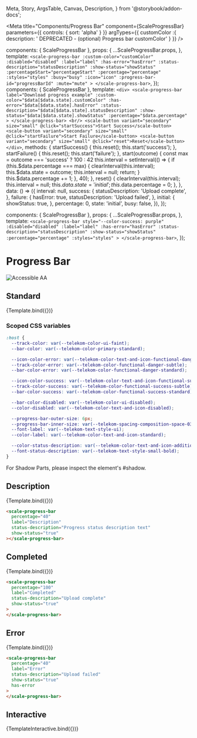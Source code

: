   Meta,
  Story,
  ArgsTable,
  Canvas,
  Description,
} from '@storybook/addon-docs';

<Meta
  title="Components/Progress Bar"
  component={ScaleProgressBar}
  parameters={{
    controls: {
      sort: 'alpha'
    }
  }}
  argTypes={{
    customColor :{
      description: ' DEPRECATED - (optional) Progress bar customColor'
    }
  }}
/>

  components: { ScaleProgressBar },
  props: {
    ...ScaleProgressBar.props,
  },
  template: `
      <scale-progress-bar
        :custom-color="customColor"
        :disabled="disabled"
        :label="label"
        :has-error="hasError"
        :status-description="statusDescription"
        :show-status="showStatus"
        :percentageStart="percentageStart"
        :percentage="percentage"
        :styles="styles"
        :busy="busy"
        :icon="icon"
        :progress-bar-id="progressBarId"
        :mute="mute"
      >
      </scale-progress-bar>
  `,
});
  components: { ScaleProgressBar },
  template: `
      <div>
          <scale-progress-bar
            label="Download progress example"
            :custom-color="$data[$data.state].customColor"
            :has-error="$data[$data.state].hasError"
            :status-description="$data[$data.state].statusDescription"
            :show-status="$data[$data.state].showStatus"
            :percentage="$data.percentage"
          >
          </scale-progress-bar>
          <br/>
          <scale-button variant="secondary" size="small" @click="startSuccess">Start Success</scale-button>
          <scale-button variant="secondary" size="small" @click="startFailure">Start Failure</scale-button>
          <scale-button variant="secondary" size="small" @click="reset">Reset</scale-button>
      </div>
  `,
  methods: {
    startSuccess() {
      this.reset();
      this.start('success');
    },
    startFailure() {
      this.reset();
      this.start('failure');
    },
    start(outcome) {
      const max = outcome === 'success' ? 100 : 42
      this.interval = setInterval(() => {
        if (this.$data.percentage === max) {
          clearInterval(this.interval);
          this.$data.state = outcome;
          this.interval = null;
          return;
        }
        this.$data.percentage += 1;
      }, 40);
    },
    reset() {
      clearInterval(this.interval);
      this.interval = null;
      this.$data.state = 'initial';
      this.$data.percentage = 0;
    },
  },
  data: () => ({
    interval: null,
    success: {
      statusDescription: 'Upload complete',
    },
    failure: {
      hasError: true,
      statusDescription: 'Upload failed',
    },
    initial: {
      showStatus: true,
    },
    percentage: 0,
    state: 'initial',
    busy: false,
  }),
});

  components: { ScaleProgressBar },
  props: {
    ...ScaleProgressBar.props,
  },
  template: `
      <scale-progress-bar style="--color-success: purple"
        :disabled="disabled"
        :label="label"
        :has-error="hasError"
        :status-description="statusDescription"
        :show-status="showStatus"
        :percentage="percentage"
        :styles="styles"
      >
      </scale-progress-bar>
  `,
});

<div
  style={{
    display: 'inline-flex',
    alignItems: 'center',
    justifyContent: 'space-between',
    width: '100%',
  }}
>
  <h1>Progress Bar</h1>
  <img src="assets/aa.png" alt="Accessible AA" />
</div>

## Standard

<Canvas withSource="none">
  <Story
    name="Standard"
    args={{
      percentage: 20,
      label: 'Standard',
    }}
  >
    {Template.bind({})}
  </Story>
</Canvas>

<ArgsTable story="Standard" />

### Scoped CSS variables

```css
:host {
  --track-color: var(--telekom-color-ui-faint);
  --bar-color: var(--telekom-color-primary-standard);

  --icon-color-error: var(--telekom-color-text-and-icon-functional-danger);
  --track-color-error: var(--telekom-color-functional-danger-subtle);
  --bar-color-error: var(--telekom-color-functional-danger-standard);

  --icon-color-success: var(--telekom-color-text-and-icon-functional-success);
  --track-color-success: var(--telekom-color-functional-success-subtle);
  --bar-color-success: var(--telekom-color-functional-success-standard);

  --bar-color-disabled: var(--telekom-color-ui-disabled);
  --color-disabled: var(--telekom-color-text-and-icon-disabled);

  --progress-bar-outer-size: 6px;
  --progress-bar-inner-size: var(--telekom-spacing-composition-space-03);
  --font-label: var(--telekom-text-style-ui);
  --color-label: var(--telekom-color-text-and-icon-standard);

  --color-status-description: var(--telekom-color-text-and-icon-additional);
  --font-status-description: var(--telekom-text-style-small-bold);
}
```

For Shadow Parts, please inspect the element's #shadow.

## Description

<Canvas withSource="none">
  <Story
    name="Description"
    args={{
      percentage: 40,
      label: 'Description',
      statusDescription: 'Progress status description text',
      showStatus: true,
    }}
  >
    {Template.bind({})}
  </Story>
</Canvas>

```html
<scale-progress-bar
  percentage="40"
  label="Description"
  status-description="Progress status description text"
  show-status="true"
></scale-progress-bar>
```

## Completed

<Canvas withSource="none">
  <Story
    name="Completed"
    args={{
      percentage: 100,
      showStatus: false,
      statusDescription: 'Upload complete',
      label: 'Completed',
    }}
  >
    {Template.bind({})}
  </Story>
</Canvas>

```html
<scale-progress-bar
  percentage="100"
  label="Completed"
  status-description="Upload complete"
  show-status="true"
>
</scale-progress-bar>
```

## Error

<Canvas withSource="none">
  <Story
    name="Error"
    args={{
      percentage: 40,
      hasError: true,
      showStatus: true,
      statusDescription: 'Upload failed',
      label: 'Error',
    }}
  >
    {Template.bind({})}
  </Story>
</Canvas>

```html
<scale-progress-bar
  percentage="40"
  label="Error"
  status-description="Upload failed"
  show-status="true"
  has-error
>
</scale-progress-bar>
```

## Interactive

<Canvas withSource="none">
  <Story
    name="Interactive"
    args={{
      percentage: 0,
      label: 'Interactive',
    }}
  >
    {TemplateInteractive.bind({})}
  </Story>
</Canvas>
